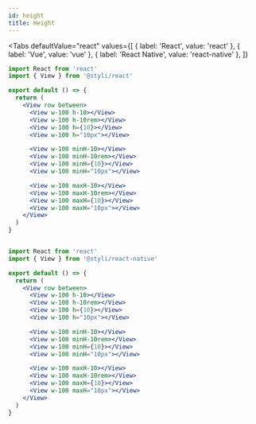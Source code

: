 ```yaml
---
id: height
title: Height
---
```



<Height />


<Tabs
  defaultValue="react"
  values={[
    { label: 'React', value: 'react' },
    { label: 'Vue', value: 'vue' },
    { label: 'React Native', value: 'react-native' },
  ]}
>
  <TabItem value="react">


```jsx
import React from 'react'
import { View } from '@styli/react'

export default () => {
  return (
    <View row between>
      <View w-100 h-10></View>
      <View w-100 h-10rem></View>
      <View w-100 h={10}></View>
      <View w-100 h="10px"></View>

      <View w-100 minH-10></View>
      <View w-100 minH-10rem></View>
      <View w-100 minH={10}></View>
      <View w-100 minH="10px"></View>

      <View w-100 maxH-10></View>
      <View w-100 maxH-10rem></View>
      <View w-100 maxH={10}></View>
      <View w-100 maxH="10px"></View>
    </View>
  )
}
```

  </TabItem>
  <TabItem value="vue">


```vue

```

  </TabItem>
  <TabItem value="react-native">


```jsx
import React from 'react'
import { View } from '@styli/react-native'

export default () => {
  return (
    <View row between>
      <View w-100 h-10></View>
      <View w-100 h-10rem></View>
      <View w-100 h={10}></View>
      <View w-100 h="10px"></View>

      <View w-100 minH-10></View>
      <View w-100 minH-10rem></View>
      <View w-100 minH={10}></View>
      <View w-100 minH="10px"></View>

      <View w-100 maxH-10></View>
      <View w-100 maxH-10rem></View>
      <View w-100 maxH={10}></View>
      <View w-100 maxH="10px"></View>
    </View>
  )
}
```

  </TabItem>
</Tabs>

